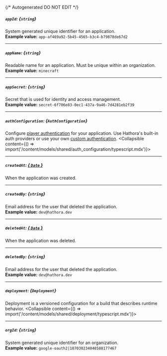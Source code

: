 {/* Autogenerated DO NOT EDIT  */}

##### `appId`: *{`string`}*
System generated unique identifier for an application.
<br/>
**Example value:** `app-af469a92-5b45-4565-b3c4-b79878de67d2`

---
##### `appName`: *{`string`}*
Readable name for an application. Must be unique within an organization.
<br/>
**Example value:** `minecraft`

---
##### `appSecret`: *{`string`}*
Secret that is used for identity and access management.
<br/>
**Example value:** `secret-6f706e83-0ec1-437a-9a46-7d4281eb2f39`

---
##### `authConfiguration`: *{`AuthConfiguration`}*
Configure [player authentication](https://hathora.dev/docs/lobbies-and-matchmaking/auth-service) for your application. Use Hathora's built-in auth providers or use your own [custom authentication](https://hathora.dev/docs/lobbies-and-matchmaking/auth-service#custom-auth-provider).
<Collapsible content={() => import('/content/models/shared/auth_configuration/typescript.mdx')}>
</Collapsible>

---
##### `createdAt`: [*{ `Date` }*](https://developer.mozilla.org/en-US/docs/Web/JavaScript/Reference/Global_Objects/Date)
When the application was created.

---
##### `createdBy`: *{`string`}*
Email address for the user that deleted the application.
<br/>
**Example value:** `dev@hathora.dev`

---
##### `deletedAt`: [*{ `Date` }*](https://developer.mozilla.org/en-US/docs/Web/JavaScript/Reference/Global_Objects/Date)
When the application was deleted.

---
##### `deletedBy`: *{`string`}*
Email address for the user that deleted the application.
<br/>
**Example value:** `dev@hathora.dev`

---
##### `deployment`: *{`Deployment`}*
Deployment is a versioned configuration for a build that describes runtime behavior.
<Collapsible content={() => import('/content/models/shared/deployment/typescript.mdx')}>
</Collapsible>

---
##### `orgId`: *{`string`}*
System generated unique identifier for an organization.
<br/>
**Example value:** `google-oauth2|107030234048588177467`

